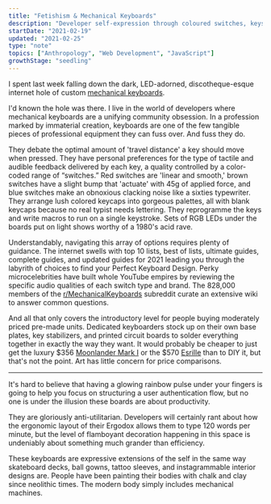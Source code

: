 ```yaml
---
title: "Fetishism & Mechanical Keyboards"
description: "Developer self-expression through coloured switches, keystroke actuation, and LED light displays"
startDate: "2021-02-19"
updated: "2021-02-25"
type: "note"
topics: ["Anthropology", "Web Development", "JavaScript"]
growthStage: "seedling"
---
```



I spent last week falling down the dark, LED-adorned, discotheque-esque internet hole of custom [mechanical keyboards](https://en.wikipedia.org/wiki/Keyboard_technology#Mechanical-switch_keyboard).

I'd known the hole was there. I live in the world of developers where mechanical keyboards are a unifying community obsession. In a profession marked by immaterial creation, keyboards are one of the few tangible pieces of professional equipment they can fuss over. And fuss they do.

They debate the optimal amount of 'travel distance' a key should move when pressed. They have personal preferences for the type of tactile and audible feedback delivered by each key, a quality controlled by a color-coded range of “switches.” Red switches are 'linear and smooth,' brown switches have a slight bump that 'actuate' with 45g of applied force, and blue switches make an obnoxious clacking noise like a sixties typewriter. They arrange lush colored keycaps into gorgeous palettes, all with blank keycaps because no real typist needs lettering. They reprogramme the keys and write macros to run on a single keystroke. Sets of RGB LEDs under the boards put on light shows worthy of a 1980's acid rave.

Understandably, navigating this array of options requires plenty of guidance. The internet swells with top 10 lists, best of lists, ultimate guides, complete guides, and updated guides for <YearsAgo>2021</YearsAgo> leading you through the labyrith of choices to find your Perfect Keyboard Design. Perky microcelebrities have built whole YouTube empires by reviewing the specific audio qualities of each switch type and brand. The 828,000 members of the [r/MechanicalKeyboards](https://www.reddit.com/r/MechanicalKeyboards/) subreddit curate an extensive wiki to answer common questions.

And all that only covers the introductory level for people buying moderately priced pre-made units. Dedicated keyboarders stock up on their own base plates, key stabilizers, and printed circuit boards to solder everything together in exactly the way they want.
It would probably be cheaper to just get the luxury $356 [Moonlander Mark I](https://www.zsa.io/moonlander) or the $570 [Esrille](http://www.esrille.com/keyboard/) than to DIY it, but that's not the point. Art has little concern for price comparisons.

---

It's hard to believe that having a glowing rainbow pulse under your fingers is going to help you focus on structuring a user authentication flow, but no one is under the illusion these boards are about productivity.

They are gloriously anti-utilitarian. Developers will certainly rant about how the ergonomic layout of their Ergodox allows them to type 120 words per minute, but the level of flamboyant decoration happening in this space is undeniably about something much grander than efficiency.

These keyboards are expressive extensions of the self in the same way skateboard decks, ball gowns, tattoo sleeves, and instagrammable interior designs are. People have been painting their bodies with chalk and clay since neolithic times. The modern body simply includes mechanical machines.
